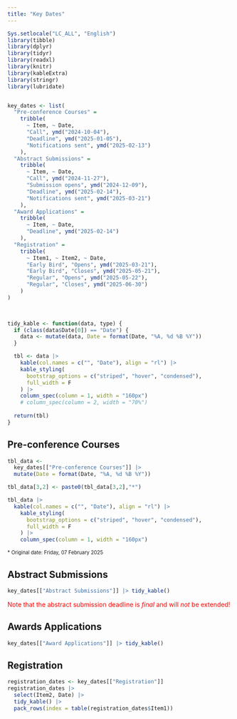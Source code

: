 ```yaml
---
title: "Key Dates"
---
```


```r
Sys.setlocale("LC_ALL", "English")
library(tibble)
library(dplyr)
library(tidyr)
library(readxl)
library(knitr)
library(kableExtra)
library(stringr)
library(lubridate)


key_dates <- list(
  "Pre-conference Courses" =
    tribble(
      ~ Item, ~ Date,
      "Call", ymd("2024-10-04"),
      "Deadline", ymd("2025-01-05"),
      "Notifications sent", ymd("2025-02-13")
    ),
  "Abstract Submissions" =
    tribble(
      ~ Item, ~ Date,
      "Call", ymd("2024-11-27"),
      "Submission opens", ymd("2024-12-09"),
      "Deadline", ymd("2025-02-14"),
      "Notifications sent", ymd("2025-03-21")
    ),
  "Award Applications" =
    tribble(
      ~ Item, ~ Date,
      "Deadline", ymd("2025-02-14")
    ),
  "Registration" =
    tribble(
      ~ Item1, ~ Item2, ~ Date,
      "Early Bird", "Opens", ymd("2025-03-21"),
      "Early Bird", "Closes", ymd("2025-05-21"),
      "Regular", "Opens", ymd("2025-05-22"),
      "Regular", "Closes", ymd("2025-06-30")
    )
)
  


tidy_kable <- function(data, type) {
  if (class(data$Date[0]) == "Date") {
    data <- mutate(data, Date = format(Date, "%A, %d %B %Y"))
  }

  tbl <- data |>
    kable(col.names = c("", "Date"), align = "rl") |>
    kable_styling(
      bootstrap_options = c("striped", "hover", "condensed"),
      full_width = F
    ) |> 
    column_spec(column = 1, width = "160px")
    # column_spec(column = 2, width = "70%") 
    
  return(tbl)
}


```

<!-- ## Invited Sessions -->

<!-- ```{r echo=F, message=F, warning=F} -->
<!-- key_dates[["Invited Sessions"]] |>  -->
<!--   tidy_kable() -->
<!-- ``` -->


## Pre-conference Courses

```r
tbl_data <- 
  key_dates[["Pre-conference Courses"]] |> 
  mutate(Date = format(Date, "%A, %d %B %Y"))

tbl_data[3,2] <- paste0(tbl_data[3,2],"*")

tbl_data |> 
  kable(col.names = c("", "Date"), align = "rl") |>
    kable_styling(
      bootstrap_options = c("striped", "hover", "condensed"),
      full_width = F
    ) |> 
    column_spec(column = 1, width = "160px")
```
[\* Original date: Friday, 07 February 2025]{style="font-size:80%"}


## Abstract Submissions

```r
key_dates[["Abstract Submissions"]] |> tidy_kable()
```
[Note that the abstract submission deadline is *final* and will *not* be extended!]{style="color:red"}

## Awards Applications

```r
key_dates[["Award Applications"]] |> tidy_kable()
```


## Registration

```r
registration_dates <- key_dates[["Registration"]]
registration_dates |> 
  select(Item2, Date) |> 
  tidy_kable() |> 
  pack_rows(index = table(registration_dates$Item1))

```